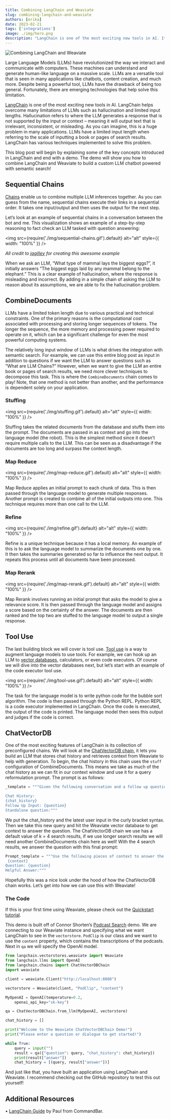 ```yaml
---
title: Combining LangChain and Weaviate
slug: combining-langchain-and-weaviate
authors: [erika]
date: 2023-02-21
tags: ['integrations']
image: ./img/hero.png
description: "LangChain is one of the most exciting new tools in AI. It helps overcome many limitations of LLMs, such as hallucination and limited input lengths."
---
```

![Combining LangChain and Weaviate](./img/hero.png)

Large Language Models (LLMs) have revolutionized the way we interact and communicate with computers. These machines can understand and generate human-like language on a massive scale. LLMs are a versatile tool that is seen in many applications like chatbots, content creation, and much more. Despite being a powerful tool, LLMs have the drawback of being too general. Fortunately, there are emerging technologies that help solve this limitation.

<!-- truncate -->

[LangChain](https://langchain.readthedocs.io/en/latest/) is one of the most exciting new tools in AI. LangChain helps overcome many limitations of LLMs such as hallucination and limited input lengths. Hallucination refers to where the LLM generates a response that is not supported by the input or context – meaning it will output text that is irrelevant, inconsistent, or misleading. As you can imagine, this is a huge problem in many applications. LLMs have a limited input length when referring to the scale of inputting a book or pages of search results. LangChain has various techniques implemented to solve this problem.

This blog post will begin by explaining some of the key concepts introduced in LangChain and end with a demo. The demo will show you how to combine LangChain and Weaviate to build a custom LLM chatbot powered with semantic search!

## Sequential Chains
[Chains](https://python.langchain.com/docs/modules/chains/) enable us to combine multiple LLM inferences together. As you can guess from the name, sequential chains execute their links in a sequential order. It takes one input/output and then uses the output for the next step.

Let’s look at an example of sequential chains in a conversation between the bot and me. This visualization shows an example of a step-by-step reasoning to fact check an LLM tasked with question answering:

<img
    src={require('./img/sequential-chains.gif').default}
    alt="alt"
    style={{ width: "100%" }}
/>

<div style = {{textAlign: "center"}}>

*All credit to [jagilley](https://github.com/jagilley/fact-checker) for creating this awesome example*

</div>

When we ask an LLM, “What type of mammal lays the biggest eggs?”, it initially answers “The biggest eggs laid by any mammal belong to the elephant.” This is a clear example of hallucination, where the response is misleading and incorrect. By adding in a simple chain of asking the LLM to reason about its assumptions, we are able to fix the hallucination problem.

## CombineDocuments
LLMs have a limited token length due to various practical and technical constraints. One of the primary reasons is the computational cost associated with processing and storing longer sequences of tokens. The longer the sequence, the more memory and processing power required to operate on it, which can be a significant challenge for even the most powerful computing systems.

The relatively long input window of LLMs is what drives the integration with semantic search. For example, we can use this entire blog post as input in addition to questions if we want the LLM to answer questions such as “What are LLM Chains?” However, when we want to give the LLM an entire book or pages of search results, we need more clever techniques to decompose this task. This is where the `CombineDocuments` chain comes to play! Note, that one method is not better than another, and the performance is dependent solely on your application.

### Stuffing

<img
    src={require('./img/stuffing.gif').default}
    alt="alt"
    style={{ width: "100%" }}
/>

Stuffing takes the related documents from the database and stuffs them into the prompt. The documents are passed in as context and go into the language model (the robot). This is the simplest method since it doesn’t require multiple calls to the LLM. This can be seen as a disadvantage if the documents are too long and surpass the context length.


### Map Reduce

<img
    src={require('./img/map-reduce.gif').default}
    alt="alt"
    style={{ width: "100%" }}
/>

Map Reduce applies an initial prompt to each chunk of data. This is then passed through the language model to generate multiple responses. Another prompt is created to combine all of the initial outputs into one. This technique requires more than one call to the LLM.

### Refine

<img
    src={require('./img/refine.gif').default}
    alt="alt"
    style={{ width: "100%" }}
/>

Refine is a unique technique because it has a local memory. An example of this is to ask the language model to summarize the documents one by one. It then takes the summaries generated so far to influence the next output. It repeats this process until all documents have been processed.

### Map Rerank

<img
    src={require('./img/map-rerank.gif').default}
    alt="alt"
    style={{ width: "100%" }}
/>

Map Rerank involves running an initial prompt that asks the model to give a relevance score. It is then passed through the language model and assigns a score based on the certainty of the answer. The documents are then ranked and the top two are stuffed to the language model to output a single response.

## Tool Use
The last building block we will cover is tool use. [Tool use](https://python.langchain.com/docs/modules/agents/tools/) is a way to augment language models to use tools. For example, we can hook up an LLM to [vector databases](https://weaviate.io/blog/what-is-a-vector-database), calculators, or even code executors. Of course we will dive into the vector databases next, but let’s start with an example of the code executor tool use.

<img
    src={require('./img/tool-use.gif').default}
    alt="alt"
    style={{ width: "100%" }}
/>

The task for the language model is to write python code for the bubble sort algorithm. The code is then passed through the Python REPL. Python REPL is a code executor implemented in LangChain. Once the code is executed, the output of the code is printed. The language model then sees this output and judges if the code is correct.

## ChatVectorDB
One of the most exciting features of LangChain is its collection of preconfigured chains. We will look at the [ChatVectorDB chain](https://python.langchain.com/docs/modules/chains/popular/chat_vector_db), it lets you build an LLM that stores chat history and retrieves context from Weaviate to help with generation. To begin, the chat history in this chain uses the `stuff` configuration of CombineDocuments. This means we take as much of the chat history as we can fit in our context window and use it for a query reformulation prompt. The prompt is as follows:

```python
_template = """Given the following conversation and a follow up question, rephrase the follow up question to be a standalone question.

Chat History:
{chat_history}
Follow Up Input: {question}
Standalone question:"""
```

We put the chat_history and the latest user input in the curly bracket syntax. Then we take this new query and hit the Weaviate vector database to get context to answer the question. The ChatVectorDB chain we use has a default value of k = 4 search results, if we use longer search results we will need another CombineDocuments chain here as well! With the 4 search results, we answer the question with this final prompt:

```python
Prompt_template = """Use the following pieces of context to answer the question at the end. If you don't know the answer, just say that you don't know, don't try to make up an answer.
 {context}
Question: {question}
Helpful Answer:"""
```

Hopefully this was a nice look under the hood of how the ChatVectorDB chain works. Let’s get into how we can use this with Weaviate!

### The Code

If this is your first time using Weaviate, please check out the [Quickstart tutorial](/developers/weaviate/quickstart).

This demo is built off of Connor Shorten’s [Podcast Search](https://github.com/weaviate/weaviate-podcast-search) demo. We are connecting to our Weaviate instance and specifying what we want LangChain to see in the `vectorstore`. `PodClip` is our class and we want to use the `content` property, which contains the transcriptions of the podcasts. Next in `qa` we will specify the OpenAI model.

```python
from langchain.vectorstores.weaviate import Weaviate
from langchain.llms import OpenAI
from langchain.chains import ChatVectorDBChain
import weaviate

client = weaviate.Client("http://localhost:8080")

vectorstore = Weaviate(client, "PodClip", "content")

MyOpenAI = OpenAI(temperature=0.2,
    openai_api_key="sk-key")

qa = ChatVectorDBChain.from_llm(MyOpenAI, vectorstore)

chat_history = []

print("Welcome to the Weaviate ChatVectorDBChain Demo!")
print("Please enter a question or dialogue to get started!")

while True:
    query = input("")
    result = qa({"question": query, "chat_history": chat_history})
    print(result["answer"])
    chat_history = [(query, result["answer"])]
```
And just like that, you have built an application using LangChain and Weaviate. I recommend checking out the GitHub repository to test this out yourself!

## Additional Resources
• [LangChain Guide](https://www.commandbar.com/blog/langchain-projects) by Paul from CommandBar.


<StayConnected />
